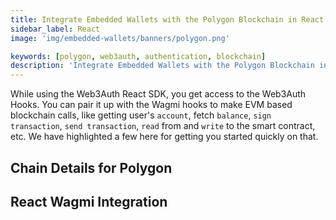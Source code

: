 ```yaml
---
title: Integrate Embedded Wallets with the Polygon Blockchain in React
sidebar_label: React
image: 'img/embedded-wallets/banners/polygon.png'

keywords: [polygon, web3auth, authentication, blockchain]
description: 'Integrate Embedded Wallets with the Polygon Blockchain in React | Embedded Wallets'
---
```



While using the Web3Auth React SDK, you get access to the Web3Auth Hooks. You can pair it up with the Wagmi hooks to make EVM based blockchain calls, like getting user's `account`, fetch `balance`, `sign transaction`, `send transaction`, `read` from and `write` to the smart contract, etc. We have highlighted a few here for getting you started quickly on that.

## Chain Details for Polygon

<ChainDetailsPolygon />

## React Wagmi Integration

<ReactWagmiIntegration />

